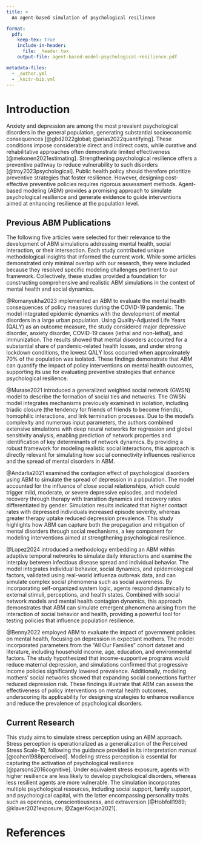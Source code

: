 ```yaml
---
title: >
  An agent-based simulation of psychological resilience

format:
  pdf:
    keep-tex: true
    include-in-header:
      file: _header.tex
    output-file: agent-based-model-psychological-resilience.pdf

metadata-files:
  - _author.yml
  - _knitr-bib.yml
---
```


# Introduction

Anxiety and depression are among the most prevalent psychological disorders in the general population, generating substantial socioeconomic consequences [@gbd2022global; @arias2022quantifying]. These conditions impose considerable direct and indirect costs, while curative and rehabilitative approaches often demonstrate limited effectiveness [@mekonen2021estimating]. Strengthening psychological resilience offers a preventive pathway to reduce vulnerability to such disorders [@troy2023psychological]. Public health policy should therefore prioritize preventive strategies that foster resilience. However, designing cost-effective preventive policies requires rigorous assessment methods. Agent-based modeling (ABM) provides a promising approach to simulate psychological resilience and generate evidence to guide interventions aimed at enhancing resilience at the population level.

## Previous ABM Publications

The following five articles were selected for their relevance to the development of ABM simulations addressing mental health, social interaction, or their intersection. Each study contributed unique methodological insights that informed the current work. While some articles demonstrated only minimal overlap with our research, they were included because they resolved specific modeling challenges pertinent to our framework. Collectively, these studies provided a foundation for constructing comprehensive and realistic ABM simulations in the context of mental health and social dynamics.

@Romanyukha2023 implemented an ABM to evaluate the mental health consequences of policy measures during the COVID-19 pandemic. The model integrated epidemic dynamics with the development of mental disorders in a large urban population. Using Quality-Adjusted Life Years (QALY) as an outcome measure, the study considered major depressive disorder, anxiety disorder, COVID-19 cases (lethal and non-lethal), and immunization. The results showed that mental disorders accounted for a substantial share of pandemic-related health losses, and under strong lockdown conditions, the lowest QALY loss occurred when approximately 70% of the population was isolated. These findings demonstrate that ABM can quantify the impact of policy interventions on mental health outcomes, supporting its use for evaluating preventive strategies that enhance psychological resilience.

@Murase2021 introduced a generalized weighted social network (GWSN) model to describe the formation of social ties and networks. The GWSN model integrates mechanisms previously examined in isolation, including triadic closure (the tendency for friends of friends to become friends), homophilic interactions, and link termination processes. Due to the model's complexity and numerous input parameters, the authors combined extensive simulations with deep neural networks for regression and global sensitivity analysis, enabling prediction of network properties and identification of key determinants of network dynamics. By providing a robust framework for modeling realistic social interactions, this approach is directly relevant for simulating how social connectivity influences resilience and the spread of mental disorders in ABM.

@Andarlia2021 examined the contagion effect of psychological disorders using ABM to simulate the spread of depression in a population. The model accounted for the influence of close social relationships, which could trigger mild, moderate, or severe depressive episodes, and modeled recovery through therapy with transition dynamics and recovery rates differentiated by gender. Simulation results indicated that higher contact rates with depressed individuals increased episode severity, whereas greater therapy uptake reduced depression prevalence. This study highlights how ABM can capture both the propagation and mitigation of mental disorders through social mechanisms, a key component for modeling interventions aimed at strengthening psychological resilience.

@Lopez2024 introduced a methodology embedding an ABM within adaptive temporal networks to simulate daily interactions and examine the interplay between infectious disease spread and individual behavior. The model integrates individual behavior, social dynamics, and epidemiological factors, validated using real-world influenza outbreak data, and can simulate complex social phenomena such as social awareness. By incorporating self-organized system logic, agents respond dynamically to external stimuli, perceptions, and health states. Combined with social network models and mental health contagion dynamics, this approach demonstrates that ABM can simulate emergent phenomena arising from the interaction of social behavior and health, providing a powerful tool for testing policies that influence population resilience.

@Benny2022 employed ABM to evaluate the impact of government policies on mental health, focusing on depression in expectant mothers. The model incorporated parameters from the "All Our Families" cohort dataset and literature, including household income, age, education, and environmental factors. The study hypothesized that income-supportive programs would reduce maternal depression, and simulations confirmed that progressive income policies significantly lowered prevalence. Additionally, modeling mothers' social networks showed that expanding social connections further reduced depression risk. These findings illustrate that ABM can assess the effectiveness of policy interventions on mental health outcomes, underscoring its applicability for designing strategies to enhance resilience and reduce the prevalence of psychological disorders.

## Current Research

This study aims to simulate stress perception using an ABM approach. Stress perception is operationalized as a generalization of the Perceived Stress Scale-10, following the guidance provided in its interpretation manual [@cohen1988perceived]. Modeling stress perception is essential for capturing the activation of psychological resilience [@parsons2016cognitive]. Under equivalent stress exposure, agents with higher resilience are less likely to develop psychological disorders, whereas less resilient agents are more vulnerable. The simulation incorporates multiple psychological resources, including social support, family support, and psychological capital, with the latter encompassing personality traits such as openness, conscientiousness, and extraversion [@Hobfoll1989; @klaver2021exposure; @ZagerKocjan2021].

# References {-}

\multicols{2}
\footnotesize

